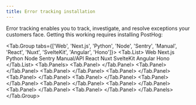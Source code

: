 ```yaml
---
title: Error tracking installation
---
```



Error tracking enables you to track, investigate, and resolve exceptions your customers face. Getting this working requires installing PostHog:

<!-- prettier-ignore -->
<Tab.Group tabs={['Web', 'Next.js', 'Python', 'Node', 'Sentry', 'Manual', 'React', 'Nuxt', 'SvelteKit', 'Angular', 'Hono']}>
    <Tab.List>
      <Tab>Web</Tab>
      <Tab>Next.js</Tab>
      <Tab>Python</Tab>
      <Tab>Node</Tab>
      <Tab>Sentry</Tab>
      <Tab>Manual/API</Tab>
      <Tab>React</Tab>
      <Tab>Nuxt</Tab>
      <Tab>SvelteKit</Tab>
      <Tab>Angular</Tab>
      <Tab>Hono</Tab>
    </Tab.List>
    <Tab.Panels>
        <Tab.Panel>
          <WebInstall />
          <JSWebErrorTracking />
          <UploadSourceMaps />
        </Tab.Panel>
        <Tab.Panel>
          <NextJSErrorTracking />
          <UploadSourceMaps />
        </Tab.Panel>
        <Tab.Panel>
          <PythonInstall />
          <PythonErrorTracking />
        </Tab.Panel>
        <Tab.Panel>
          <NodeInstall />
          <NodeErrorTracking />
          <UploadSourceMaps />
        </Tab.Panel>
        <Tab.Panel>
          <SentryInstall />
        </Tab.Panel>
        <Tab.Panel>
          <ManualErrorTracking />
        </Tab.Panel>
        <Tab.Panel>
          <ReactInstall />
          <JSWebErrorTracking />
          <CustomErrorBoundary />
          <UploadSourceMaps />
        </Tab.Panel>
        <Tab.Panel>
          <NuxtErrorTracking />
        </Tab.Panel>
        <Tab.Panel>
          <SvelteErrorTracking />
        </Tab.Panel>
        <Tab.Panel>
          <AngularInstall />
          <AngularErrorTracking />
          <UploadSourceMaps />
        </Tab.Panel>
        <Tab.Panel>
          <HonoErrorTracking />
        </Tab.Panel>
    </Tab.Panels>
</Tab.Group>
